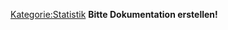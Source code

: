 [[Kategorie:Statistik]]
'''Bitte Dokumentation erstellen!'''



{{PluginInfo
|plugin=ch.elexis.archie.patientstatistik
| name=Statistik pro Patient
| description=Anzeige von statistischen Daten pro Patient
| category=feature
| license=EPL
| first_commit_date=2009-11-21
| first_commit_author=gerry.weirich
| responsible=weirich@elexis.ch
| type=Statistik


}}